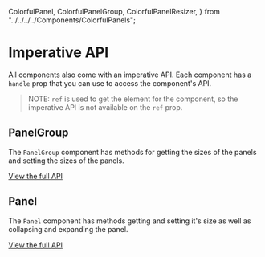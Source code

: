   ColorfulPanel,
  ColorfulPanelGroup,
  ColorfulPanelResizer,
} from "../../../../Components/ColorfulPanels";

# Imperative API

All components also come with an imperative API.
Each component has a `handle` prop that you can use to access the component's API.

> NOTE: `ref` is used to get the element for the component, so the imperative API is not available on the `ref` prop.

## PanelGroup

The `PanelGroup` component has methods for getting the sizes of the panels and setting the sizes of the panels.

[View the full API](/docs/api/panel-group#imperative-api)

<ImperativeGroupExample />

<div className="my-6">
  <CodeBlock
    source="../../../../examples/ImperativeGroupExample.tsx"
    allowErrors={true}
    showToolbar={false}
  />
</div>

## Panel

The `Panel` component has methods getting and setting it's size as well as collapsing and expanding the panel.

[View the full API](/docs/api/panel#imperative-api)

<ImperativePanelExample />

<div className="my-6">
  <CodeBlock
    source="../../../../examples/ImperativePanelExample.tsx"
    allowErrors={true}
    showToolbar={false}
  />
</div>